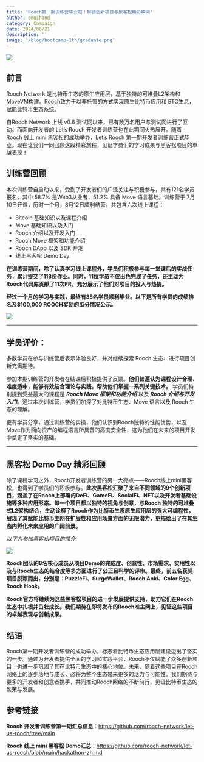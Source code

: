 ```yaml
---
title: 'Rooch第一期训练营毕业啦！解锁创新项目与黑客松精彩瞬间'
author: omnihand
category: Campaign
date: 2024/08/21
description: ''
image: '/blog/bootcamp-1th/graduate.png'
---
```



<PostHeader />

![](/blog/bootcamp-1th/graduate.png)

## 前言

Rooch Network 是比特币生态的原生应用层，基于独特的可堆叠L2架构和 MoveVM构建。Rooch致力于以非托管的方式实现原生比特币应用和 BTC生息，赋能比特币生态系统。

自Rooch Network 上线 v0.6 测试网以来，已有数万名用户与测试网进行了互动。而面向开发者的 Let’s Rooch 开发者训练营也在此期间火热展开。随着 Rooch 线上 mini 黑客松的成功举办，Let’s Rooch 第一期开发者训练营正式毕业。现在让我们一同回顾这段精彩旅程，见证学员们的学习成果与黑客松项目的卓越表现！

## 训练营回顾

本次训练营自启动以来，受到了开发者们的广泛关注与积极参与，共有121名学员报名，其中 58.7% 是Web3从业者，51.2% 具备 Move 语言基础。训练营于 7月10日开课，历时一个月，8月12日顺利结营，共包含六次线上课程：

- Bitcoin 基础知识以及课程介绍
- Move 基础知识以及入门
- Rooch 介绍以及开发入门
- Rooch Move 框架和功能介绍
- Rooch DApp 以及 SDK 开发
- 线上黑客松 Demo Day

**在训练营期间，除了认真学习线上课程外，学员们积极参与每一堂课后的实战任务，累计提交了118份作业。同时，11位学员不仅出色完成了任务，还主动为Rooch代码库贡献了11次PR，充分展示了他们对项目的投入与热情。**

**经过一个月的学习与实践，最终有35名学员顺利毕业。以下是所有学员的成绩排名及$100,000 ROOCH奖励的瓜分情况公示。**

![](/boot/bootcamp-1th/scoring-zh.png)

---

## 学员评价：

多数学员在参与训练营后表示体验良好，并对继续探索 Rooch 生态、进行项目创新充满期待。

参加本期训练营的开发者在结课后积极提供了反馈。**他们普遍认为课程设计合理、难度适中，能够有效结合理论与实践，帮助他们掌握一系列关键技术。** 学员们特别提到受益最大的课程是 ***Rooch Move 框架和功能介绍*** 以及 ***Rooch 介绍与开发入门***。通过本次训练营，学员们加深了对比特币生态、Move 语言以及 Rooch 生态的理解。

更有学员分享，通过训练营的实操，他们认识到Rooch独特的性能优势，以及Move作为面向资产的编程语言所具备的高度安全性，这为他们在未来的项目开发中奠定了坚实的基础。

---

## 黑客松 Demo Day 精彩回顾

除了课程学习之外，Rooch开发者训练营的另一大亮点——Rooch线上mini黑客松，也得到了学员们的积极参与。**此次黑客松汇聚了来自不同领域的9个创新项目，涵盖了在Rooch上部署的DeFi、GameFi、SocialFi、NFT以及开发者基础设施等多种应用形态。每一个项目都以独特的视角与创意，与Rooch 独特的可堆叠式L2架构结合，生动诠释了Rooch作为比特币生态原生应用层的强大可编程性，展现了其赋能比特币主网在扩展性和应用场景方面的无限潜力，更描绘出了在其生态内孵化未来应用的广阔前景。**

*以下为参加黑客松项目的简介*

![](/blog/bootcamp-1th/projects-zh.png)

**Rooch团队的8名核心成员从项目Demo的完成度、创意性、市场需求、实用性以及与Rooch生态的结合度等多方面进行了公正且科学的评审。最终，前五名获奖项目脱颖而出，分别是：PuzzleFi、SurgeWallet、Rooch Anki、Color Egg、Rooch Hook。**

**Rooch官方将继续为这些黑客松项目的进一步发展提供支持，助力它们在Rooch生态中扎根并茁壮成长。我们期待在即将发布的Rooch准主网上，见证这些项目的卓越表现与创新成果。**

## 结语

Rooch第一期开发者训练营的成功举办，标志着比特币生态应用层建设迈出了坚实的一步。通过为开发者提供全面的学习和实践平台，Rooch不仅赋能了众多创新项目，也进一步巩固了其在比特币生态中的核心地位。未来，随着这些项目在Rooch网络上的逐步落地与成长，必将为整个生态带来更多的活力与可能性。我们期待与更多的开发者和创意者携手，共同推动Rooch网络的不断前行，见证比特币生态的繁荣与发展。

## 参考链接

**Rooch 开发者训练营第一期汇总信息**：https://github.com/rooch-network/let-us-rooch/tree/main

**Rooch 线上 mini 黑客松 Demo汇总**：https://github.com/rooch-network/let-us-rooch/blob/main/hackathon-zh.md
